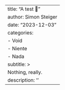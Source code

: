 ---
title: "A test 🤡"
author: Simon Steiger
date: "2023-12-03"
categories:
    - Void
    - Niente
    - Nada
subtitle: >
    Nothing, really.
description: ''
---
